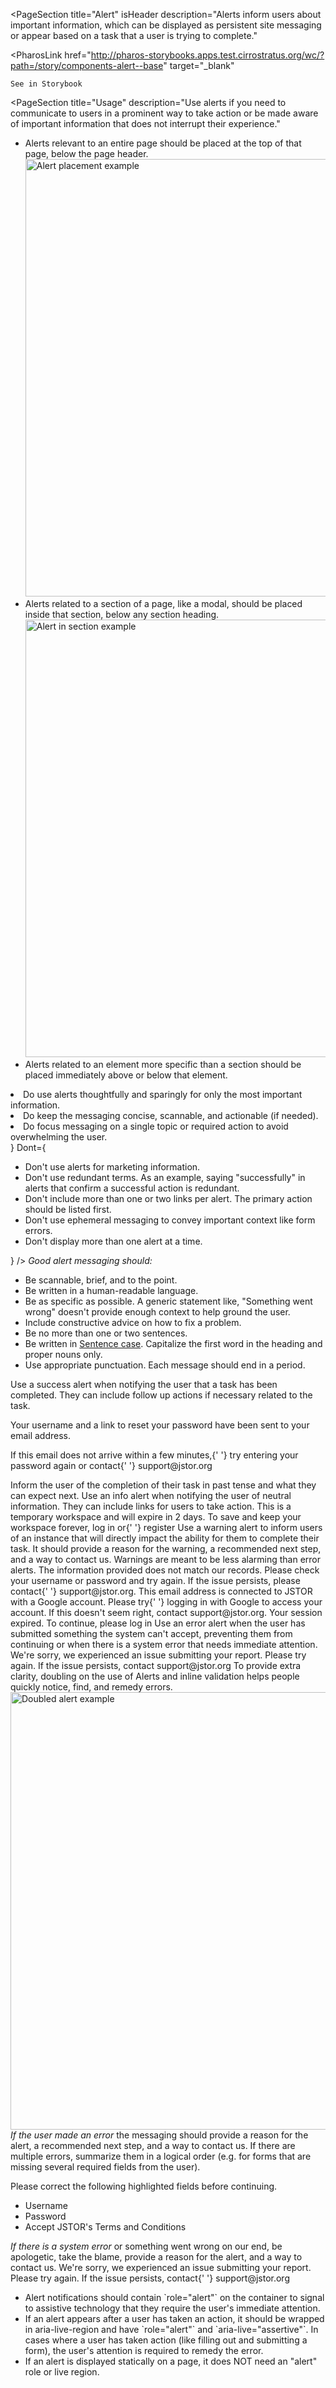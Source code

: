 

<PageSection
  title="Alert"
  isHeader
  description="Alerts inform users about important information, which can be displayed as persistent site
  messaging or appear based on a task that a user is trying to complete."
>
  <PharosLink
    href="http://pharos-storybooks.apps.test.cirrostratus.org/wc/?path=/story/components-alert--base"
    target="_blank"
  >
    See in Storybook
  </PharosLink>
</PageSection>

<PageSection
  title="Usage"
  description="Use alerts if you need to communicate to users in a prominent way to take action or be made aware of important information that does not interrupt their experience."
>
  <PageSection isSubsection title="Appropriate Placement">
    <ul>
      <li>
        Alerts relevant to an entire page should be placed at the top of that page, below the page
        header.
        <img
          src={workspaceAlert}
          alt="Alert placement example"
          className="pharos-storybook__image"
          width="700"
        />
      </li>
      <li>
        Alerts related to a section of a page, like a modal, should be placed inside that section,
        below any section heading.
        <img
          src={errorSection}
          alt="Alert in section example"
          className="pharos-storybook__image"
          width="700"
        />
      </li>
      <li>
        Alerts related to an element more specific than a section should be placed immediately above
        or below that element.
      </li>
    </ul>
    <PageSection
      isSubsubsection
      title="Transition"
      description="When displaying an alert, push the content below it down (could be the page content below or the section content)."
    ></PageSection>
  </PageSection>
</PageSection>

<PageSection title="Best Practices">
  <BestPractices
    Do={
      <ul>
        <li>Do use alerts thoughtfully and sparingly for only the most important information.</li>
        <li>Do keep the messaging concise, scannable, and actionable (if needed).</li>
        <li>
          Do focus messaging on a single topic or required action to avoid overwhelming the user.
        </li>
      </ul>
    }
    Dont={
      <ul>
        <li>Don't use alerts for marketing information.</li>
        <li>
          Don't use redundant terms. As an example, saying "successfully" in alerts that confirm a
          successful action is redundant.
        </li>
        <li>
          Don't include more than one or two links per alert. The primary action should be listed
          first.
        </li>
        <li>Don't use ephemeral messaging to convey important context like form errors.</li>
        <li>Don't display more than one alert at a time.</li>
      </ul>
    }
  />
</PageSection>

<PageSection title="Content Guidelines">
  <em>Good alert messaging should:</em>
  <ul>
    <li>Be scannable, brief, and to the point.</li>
    <li>Be written in a human-readable language.</li>
    <li>
      Be as specific as possible. A generic statement like, "Something went wrong" doesn't provide
      enough context to help ground the user.
    </li>
    <li>Include constructive advice on how to fix a problem.</li>
    <li>Be no more than one or two sentences.</li>
    <li>
      Be written in <u>Sentence case</u>. Capitalize the first word in the heading and proper nouns
      only.
    </li>
    <li>Use appropriate punctuation. Each message should end in a period.</li>
  </ul>
</PageSection>

<PageSection title="Variants">
  <PageSection title="Success" isSubsection>
    Use a success alert when notifying the user that a task has been completed. They can include
    follow up actions if necessary related to the task.
    <Canvas>
      <PharosAlert status="success">
        <p className="alert-example__content">
          Your username and a link to reset your password have been sent to your email address.
        </p>
        <p className="alert-example__content">
          If this email does not arrive within a few minutes,{' '}
          <PharosLink href="#">try entering your password again</PharosLink> or contact{' '}
          <PharosLink href="#">support@jstor.org</PharosLink>
        </p>
      </PharosAlert>
    </Canvas>
    <PageSection title="Messaging" isSubsubsection>
      Inform the user of the completion of their task in past tense and what they can expect next.
    </PageSection>
  </PageSection>
  <PageSection title="Informational" isSubsection>
    Use an info alert when notifying the user of neutral information. They can include links for
    users to take action.
    <Canvas>
      <PharosAlert status="info">
        This is a temporary workspace and will expire in 2 days. To save and keep your workspace
        forever, <PharosLink href="#">log in</PharosLink> or{' '}
        <PharosLink href="#">register</PharosLink>
      </PharosAlert>
    </Canvas>
  </PageSection>
  <PageSection title="Warning" isSubsection>
    Use a warning alert to inform users of an instance that will directly impact the ability for
    them to complete their task. It should provide a reason for the warning, a recommended next
    step, and a way to contact us. Warnings are meant to be less alarming than error alerts.
    <Canvas>
      <PharosAlert status="warning">
        The information provided does not match our records. Please check your username or password
        and try again. If the issue persists, please contact{' '}
        <PharosLink href="#">support@jstor.org</PharosLink>.
      </PharosAlert>
    </Canvas>
    <Canvas>
      <PharosAlert status="warning">
        This email address is connected to JSTOR with a Google account. Please try{' '}
        <PharosLink href="#">logging in with Google</PharosLink> to access your account. If this
        doesn't seem right, contact <PharosLink href="#">support@jstor.org</PharosLink>.
      </PharosAlert>
    </Canvas>
    <Canvas>
      <PharosAlert status="warning">
        Your session expired. To continue, please <PharosLink href="#">log in</PharosLink>
      </PharosAlert>
    </Canvas>
  </PageSection>
  <PageSection title="Error" isSubsection>
    Use an error alert when the user has submitted something the system can't accept, preventing
    them from continuing or when there is a system error that needs immediate attention.
    <Canvas>
      <PharosAlert status="error">
        We're sorry, we experienced an issue submitting your report. Please try again. If the issue
        persists, contact
        <PharosLink href="#" onBackground>
          support@jstor.org
        </PharosLink>
      </PharosAlert>
    </Canvas>
    To provide extra clarity, doubling on the use of Alerts and inline validation helps people
    quickly notice, find, and remedy errors.
    <img
      src={errorAlertDoubled}
      alt="Doubled alert example"
      className="pharos-storybook__image"
      width="700"
    />
    <PageSection title="Messaging" isSubsubsection>
      <em>If the user made an error</em> the messaging should provide a reason for the alert, a
      recommended next step, and a way to contact us. If there are multiple errors, summarize them
      in a logical order (e.g. for forms that are missing several required fields from the user).
      <Canvas>
        <PharosAlert status="error">
          <p className="alert-example__content">
            Please correct the following highlighted fields before continuing.
          </p>
          <ul className="alert-example__content">
            <li>Username</li>
            <li>Password</li>
            <li>Accept JSTOR's Terms and Conditions</li>
          </ul>
        </PharosAlert>
      </Canvas>
      <em>If there is a system error</em> or something went wrong on our end, be apologetic, take
      the blame, provide a reason for the alert, and a way to contact us.
      <Canvas>
        <PharosAlert status="error">
          We're sorry, we experienced an issue submitting your report. Please try again. If the
          issue persists, contact{' '}
          <PharosLink href="#" onBackground>
            support@jstor.org
          </PharosLink>
        </PharosAlert>
      </Canvas>
    </PageSection>
  </PageSection>
</PageSection>

<PageSection title="Accessibility">
  <ul>
    <li>
      Alert notifications should contain `role="alert"` on the container to signal to assistive
      technology that they require the user's immediate attention.
    </li>
    <li>
      If an alert appears after a user has taken an action, it should be wrapped in aria-live-region
      and have `role="alert"` and `aria-live="assertive"`. In cases where a user has taken action
      (like filling out and submitting a form), the user's attention is required to remedy the
      error.
    </li>
    <li>
      If an alert is displayed statically on a page, it does NOT need an "alert" role or live
      region.
    </li>
  </ul>
</PageSection>

